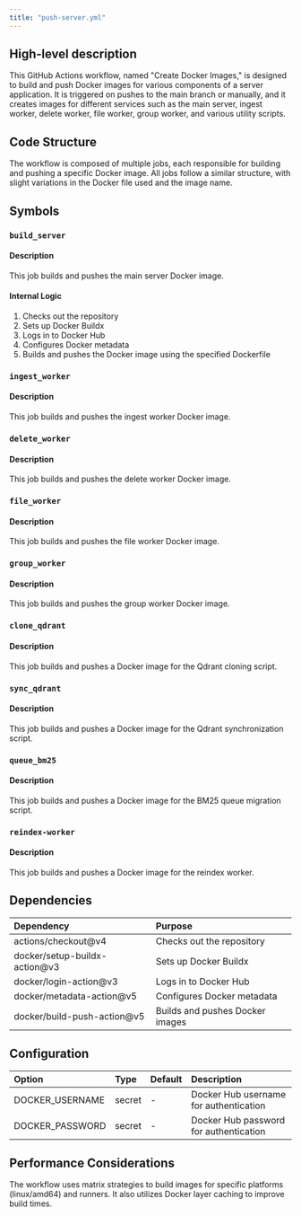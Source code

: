 ```yaml
---
title: "push-server.yml"
---
```


## High-level description
This GitHub Actions workflow, named "Create Docker Images," is designed to build and push Docker images for various components of a server application. It is triggered on pushes to the main branch or manually, and it creates images for different services such as the main server, ingest worker, delete worker, file worker, group worker, and various utility scripts.

## Code Structure
The workflow is composed of multiple jobs, each responsible for building and pushing a specific Docker image. All jobs follow a similar structure, with slight variations in the Docker file used and the image name.

## Symbols

### `build_server`
#### Description
This job builds and pushes the main server Docker image.

#### Internal Logic
1. Checks out the repository
2. Sets up Docker Buildx
3. Logs in to Docker Hub
4. Configures Docker metadata
5. Builds and pushes the Docker image using the specified Dockerfile

### `ingest_worker`
#### Description
This job builds and pushes the ingest worker Docker image.

### `delete_worker`
#### Description
This job builds and pushes the delete worker Docker image.

### `file_worker`
#### Description
This job builds and pushes the file worker Docker image.

### `group_worker`
#### Description
This job builds and pushes the group worker Docker image.

### `clone_qdrant`
#### Description
This job builds and pushes a Docker image for the Qdrant cloning script.

### `sync_qdrant`
#### Description
This job builds and pushes a Docker image for the Qdrant synchronization script.

### `queue_bm25`
#### Description
This job builds and pushes a Docker image for the BM25 queue migration script.

### `reindex-worker`
#### Description
This job builds and pushes a Docker image for the reindex worker.

## Dependencies
| Dependency | Purpose |
|:-----------|:--------|
| actions/checkout@v4 | Checks out the repository |
| docker/setup-buildx-action@v3 | Sets up Docker Buildx |
| docker/login-action@v3 | Logs in to Docker Hub |
| docker/metadata-action@v5 | Configures Docker metadata |
| docker/build-push-action@v5 | Builds and pushes Docker images |

## Configuration
| Option | Type | Default | Description |
|:-------|:-----|:--------|:------------|
| DOCKER_USERNAME | secret | - | Docker Hub username for authentication |
| DOCKER_PASSWORD | secret | - | Docker Hub password for authentication |

## Performance Considerations
The workflow uses matrix strategies to build images for specific platforms (linux/amd64) and runners. It also utilizes Docker layer caching to improve build times.